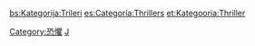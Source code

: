 {{Cat more}}
{{Commonscat|Thrillers}}

[[Category:恐懼|Category:恐懼]]
[[Category:各類型虛構作品|J]]

[[bs:Kategorija:Trileri|bs:Kategorija:Trileri]]
[[es:Categoría:Thrillers|es:Categoría:Thrillers]]
[[et:Kategooria:Thriller|et:Kategooria:Thriller]]